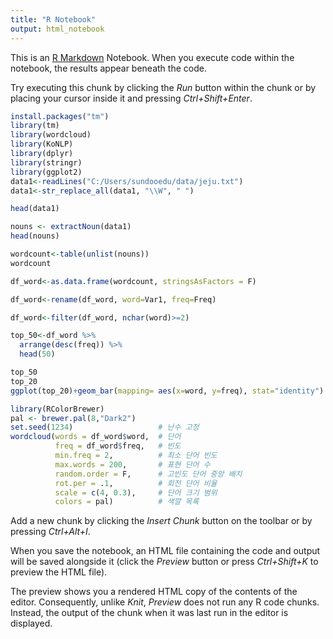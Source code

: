 ---
title: "R Notebook"
output: html_notebook
---

This is an [R Markdown](http://rmarkdown.rstudio.com) Notebook. When you execute code within the notebook, the results appear beneath the code. 

Try executing this chunk by clicking the *Run* button within the chunk or by placing your cursor inside it and pressing *Ctrl+Shift+Enter*. 

```{r}
install.packages("tm")
library(tm)
library(wordcloud)
library(KoNLP)
library(dplyr)
library(stringr)
library(ggplot2)
data1<-readLines("C:/Users/sundooedu/data/jeju.txt")
data1<-str_replace_all(data1, "\\W", " ")

head(data1)

nouns <- extractNoun(data1)
head(nouns)

wordcount<-table(unlist(nouns))
wordcount

df_word<-as.data.frame(wordcount, stringsAsFactors = F)

df_word<-rename(df_word, word=Var1, freq=Freq)

df_word<-filter(df_word, nchar(word)>=2)

top_50<-df_word %>%
  arrange(desc(freq)) %>%
  head(50)

top_50
top_20
ggplot(top_20)+geom_bar(mapping= aes(x=word, y=freq), stat="identity")
```


```{r}
library(RColorBrewer)
pal <- brewer.pal(8,"Dark2")
set.seed(1234)                   # 난수 고정
wordcloud(words = df_word$word,  # 단어
          freq = df_word$freq,   # 빈도
          min.freq = 2,          # 최소 단어 빈도
          max.words = 200,       # 표현 단어 수
          random.order = F,      # 고빈도 단어 중앙 배치
          rot.per = .1,          # 회전 단어 비율
          scale = c(4, 0.3),     # 단어 크기 범위
          colors = pal)          # 색깔 목록


```

Add a new chunk by clicking the *Insert Chunk* button on the toolbar or by pressing *Ctrl+Alt+I*.

When you save the notebook, an HTML file containing the code and output will be saved alongside it (click the *Preview* button or press *Ctrl+Shift+K* to preview the HTML file).

The preview shows you a rendered HTML copy of the contents of the editor. Consequently, unlike *Knit*, *Preview* does not run any R code chunks. Instead, the output of the chunk when it was last run in the editor is displayed.
